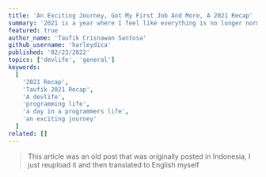 ```yaml
---
title: 'An Exciting Journey, Got My First Job And More, A 2021 Recap'
summary: '2021 is a year where I feel like everything is no longer normal, but everything in my perspective is just fast.'
featured: true
author_name: 'Taufik Crisnawan Santosa'
github_username: 'harleydica'
published: '02/23/2022'
topics: ['devlife', 'general']
keywords:
  [
    '2021 Recap',
    'Taufik 2021 Recap',
    'A devlife',
    'programming life',
    'a day in a programmers life',
    'an exciting journey'
  ]
related: []
---
```


> This article was an old post that was originally posted in Indonesia, I just reupload it and then translated to English myself